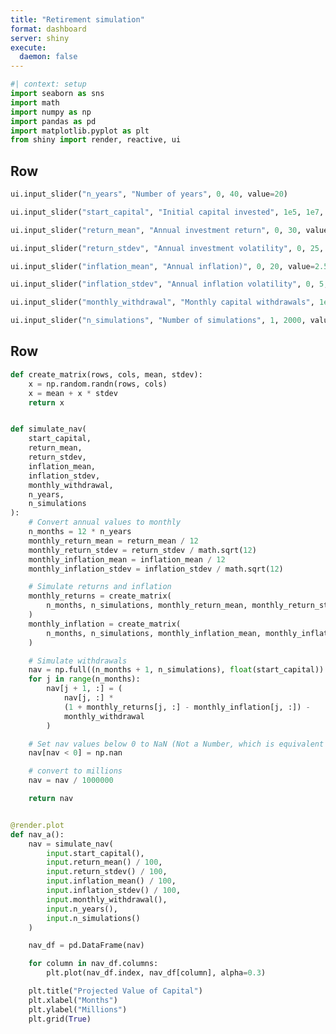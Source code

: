 ```yaml
---
title: "Retirement simulation"
format: dashboard
server: shiny
execute:
  daemon: false
---
```


```python
#| context: setup
import seaborn as sns
import math
import numpy as np
import pandas as pd
import matplotlib.pyplot as plt
from shiny import render, reactive, ui
```

## Row

```python
ui.input_slider("n_years", "Number of years", 0, 40, value=20)

ui.input_slider("start_capital", "Initial capital invested", 1e5, 1e7, value=2e6, pre="$")

ui.input_slider("return_mean", "Annual investment return", 0, 30, value=5, post="%")

ui.input_slider("return_stdev", "Annual investment volatility", 0, 25, value=7, post="%")
```

```python
ui.input_slider("inflation_mean", "Annual inflation)", 0, 20, value=2.5, post="%")

ui.input_slider("inflation_stdev", "Annual inflation volatility", 0, 5, value=1.5, post="%")

ui.input_slider("monthly_withdrawal", "Monthly capital withdrawals", 1e3, 1e5, value=1e4, pre="$")

ui.input_slider("n_simulations", "Number of simulations", 1, 2000, value=200)
```

## Row


```python
def create_matrix(rows, cols, mean, stdev):
    x = np.random.randn(rows, cols)
    x = mean + x * stdev
    return x


def simulate_nav(
    start_capital,
    return_mean,
    return_stdev,
    inflation_mean,
    inflation_stdev,
    monthly_withdrawal,
    n_years,
    n_simulations
):
    # Convert annual values to monthly
    n_months = 12 * n_years
    monthly_return_mean = return_mean / 12
    monthly_return_stdev = return_stdev / math.sqrt(12)
    monthly_inflation_mean = inflation_mean / 12
    monthly_inflation_stdev = inflation_stdev / math.sqrt(12)

    # Simulate returns and inflation
    monthly_returns = create_matrix(
        n_months, n_simulations, monthly_return_mean, monthly_return_stdev
    )
    monthly_inflation = create_matrix(
        n_months, n_simulations, monthly_inflation_mean, monthly_inflation_stdev
    )

    # Simulate withdrawals
    nav = np.full((n_months + 1, n_simulations), float(start_capital))
    for j in range(n_months):
        nav[j + 1, :] = (
            nav[j, :] *
            (1 + monthly_returns[j, :] - monthly_inflation[j, :]) -
            monthly_withdrawal
        )

    # Set nav values below 0 to NaN (Not a Number, which is equivalent to NA in R)
    nav[nav < 0] = np.nan

    # convert to millions
    nav = nav / 1000000

    return nav


@render.plot
def nav_a():
    nav = simulate_nav(
        input.start_capital(),
        input.return_mean() / 100,
        input.return_stdev() / 100,
        input.inflation_mean() / 100,
        input.inflation_stdev() / 100,
        input.monthly_withdrawal(),
        input.n_years(),
        input.n_simulations()
    )

    nav_df = pd.DataFrame(nav)

    for column in nav_df.columns:
        plt.plot(nav_df.index, nav_df[column], alpha=0.3)

    plt.title("Projected Value of Capital")
    plt.xlabel("Months")
    plt.ylabel("Millions")
    plt.grid(True)
```
